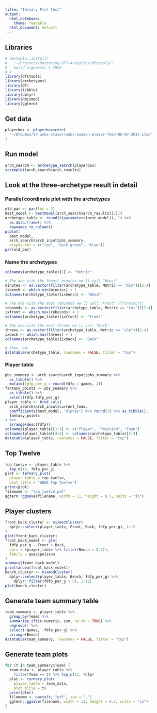 ```yaml
---
title: "Ternary Plot Test"
output:
  html_notebook: 
    theme: readable
  html_document: default
---
```


## Libraries
```r
# devtools::install(
#   "~/Projects/Mastering-DFS-Analytics/dfstools/",
#   build_vignettes = TRUE
# )
library(dfstools)
library(archetypes)
library(DT)
library(tibble)
library(dplyr)
library(Rmixmod)
library(ggtern)
```

## Get data
```r
playerbox <- playerboxscore(
  "~/Dropbox/17-wnba-player/wnba-season-player-feed-06-07-2017.xlsx"
)
```

## Run model
```r
arch_search <- archetype_search(playerbox)
screeplot(arch_search$arch_results)
```

## Look at the three-archetype result in detail

### Parallel coordinate plot with the archetypes
```r
old_par <- par(las = 2)
best_model <- bestModel(arch_search$arch_results[[3]])
archetype_table <- round(t(parameters(best_model)), 1) %>%
  as.data.frame() %>%
  rownames_to_column()
pcplot(
  best_model, 
  arch_search$arch_input$pbs_summary, 
  atypes.col = c("red", "dark green", "blue"))
par(old_par)
```
### Name the archetypes
```r
colnames(archetype_table)[1] <- "Metric"

# The one with the fewest minutes we'll call "Bench"
minutes <- as.vector(filter(archetype_table, Metric == "min"))[2:4]
ixbench <- which.min(minutes) + 1
colnames(archetype_table)[ixbench] <- "Bench"

# The one with the most rebounds we'll call "Front" (frontcourt)
rebounds <- as.vector(filter(archetype_table, Metric == "tot"))[2:4]
ixfront <- which.max(rebounds) + 1
colnames(archetype_table)[ixfront] <- "Front"

# The one with the most threes we'll call "Back"
threes <- as.vector(filter(archetype_table, Metric == "x3p"))[2:4]
ixback <- which.max(threes) + 1
colnames(archetype_table)[ixback] <- "Back"

# Show 'em!
datatable(archetype_table, rownames = FALSE, filter = "top")
```
### Player table
```r
pbs_summary <- arch_search$arch_input$pbs_summary %>%
  as_tibble() %>%
  mutate(fdfp_per_g = round(fdfp / games, 2))
fantasy_points <- pbs_summary %>%
  as_tibble() %>%
  select(fdfp:fdfp_per_g)
player_table <- bind_cols(
  arch_search$arch_input$current_team,
  coefficients(best_model, "alphas") %>% round(3) %>% as_tibble(),
  fantasy_points
) %>%
  arrange(desc(fdfp))
colnames(player_table)[1:3] <- c("Player", "Position", "Team")
colnames(player_table)[4:6] <- colnames(archetype_table)[2:4]
datatable(player_table, rownames = FALSE, filter = "top")
```
## Top Twelve
```r
top_twelve <- player_table %>% 
  top_n(12, fdfp_per_g)
plot <- ternary_plot(
  player_table = top_twelve, 
  plot_title = "WNBA Top Twelve")
print(plot)
filename <- "top_twelve.pdf"
ggtern::ggsave(filename, width = 11, height = 8.5, units = "in")
```

## Player clusters
```r
front_back_cluster <- mixmodCluster(
  dplyr::select(player_table, Front, Back, fdfp_per_g), 1:12
)
plot(front_back_cluster)
front_back_model <- glm(
  fdfp_per_g ~ Front + Back, 
  data = (player_table %>% filter(Bench < 0.5)),
  family = quasipoisson
)
summary(front_back_model)
print(anova(front_back_model))
bench_cluster <- mixmodCluster(
  dplyr::select(player_table, Bench, fdfp_per_g) %>% 
    dplyr::filter(fdfp_per_g > 5), 1:12)
plot(bench_cluster)
```

## Generate team summary table
```r
team_summary <- player_table %>%
  group_by(Team) %>%
  summarize_if(is.numeric, sum, na.rm = TRUE) %>%
  ungroup() %>%
  select(-games, -fdfp_per_g) %>%
  arrange(Bench)  
datatable(team_summary, rownames = FALSE, filter = "top")
```

## Generate team plots
```r
for (t in team_summary$Team) {
  team_data <- player_table %>% 
    filter(Team == t) %>% top_n(12, fdfp)
  plot <- ternary_plot(
    player_table = team_data, 
    plot_title = t)
  print(plot)
  filename <- paste(t, "pdf", sep = ".")
  ggtern::ggsave(filename, width = 11, height = 8.5, units = "in")
}
```
